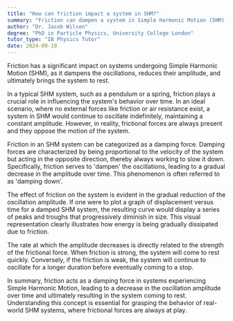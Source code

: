 ```yaml
---
title: "How can friction impact a system in SHM?"
summary: "Friction can dampen a system in Simple Harmonic Motion (SHM), reducing its amplitude and eventually bringing it to rest."
author: "Dr. Jacob Wilson"
degree: "PhD in Particle Physics, University College London"
tutor_type: "IB Physics Tutor"
date: 2024-09-10
---
```


Friction has a significant impact on systems undergoing Simple Harmonic Motion (SHM), as it dampens the oscillations, reduces their amplitude, and ultimately brings the system to rest.

In a typical SHM system, such as a pendulum or a spring, friction plays a crucial role in influencing the system's behavior over time. In an ideal scenario, where no external forces like friction or air resistance exist, a system in SHM would continue to oscillate indefinitely, maintaining a constant amplitude. However, in reality, frictional forces are always present and they oppose the motion of the system.

Friction in an SHM system can be categorized as a damping force. Damping forces are characterized by being proportional to the velocity of the system but acting in the opposite direction, thereby always working to slow it down. Specifically, friction serves to 'dampen' the oscillations, leading to a gradual decrease in the amplitude over time. This phenomenon is often referred to as 'damping down'.

The effect of friction on the system is evident in the gradual reduction of the oscillation amplitude. If one were to plot a graph of displacement versus time for a damped SHM system, the resulting curve would display a series of peaks and troughs that progressively diminish in size. This visual representation clearly illustrates how energy is being gradually dissipated due to friction.

The rate at which the amplitude decreases is directly related to the strength of the frictional force. When friction is strong, the system will come to rest quickly. Conversely, if the friction is weak, the system will continue to oscillate for a longer duration before eventually coming to a stop.

In summary, friction acts as a damping force in systems experiencing Simple Harmonic Motion, leading to a decrease in the oscillation amplitude over time and ultimately resulting in the system coming to rest. Understanding this concept is essential for grasping the behavior of real-world SHM systems, where frictional forces are always at play.
    